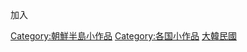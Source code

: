 {{hiddencat}}
加入{{tl|South Korea-stub}}

[[Category:朝鮮半島小作品|Category:朝鮮半島小作品]]
[[Category:各国小作品|Category:各国小作品]]
[[Category:大韓民國|]]